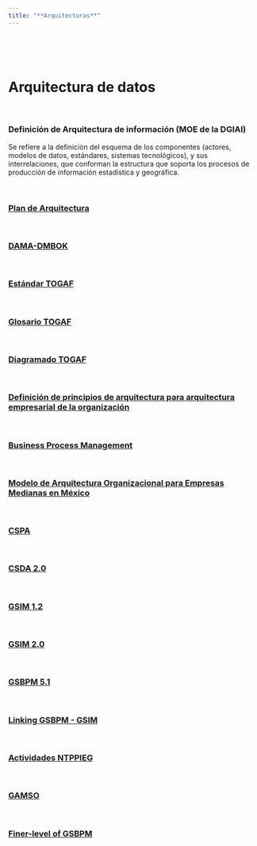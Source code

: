 ---
title: "**Arquitecturas**"
--- 
<br>
<br>
<br>

<div class=text-justify>

# **Arquitectura de datos**

<br>


### Definición de Arquitectura de información (MOE de la DGIAI)

Se refiere a la definición del esquema de los componentes (actores, modelos de datos, estándares, sistemas tecnológicos), y sus interrelaciones, que conforman la estructura que soporta los procesos de producción de información estadística y geográfica. 

<br>

### [Plan de Arquitectura](https://365inegi-my.sharepoint.com/:w:/r/personal/raul_mejia_inegi_org_mx/_layouts/15/Doc.aspx?sourcedoc=%7B23E2A8D9-50BF-4DB3-AE41-44363191F80D%7D&file=Plan%20de%20Arquitectura%20de%20Datos.docx&action=default&mobileredirect=true){target="_blank"}

<br>

### [DAMA-DMBOK](pdfs/DAMA-DMBOK.pdf){target="_blank"}

<br>

### [Estándar TOGAF](pdfs/togaf-standard9.2.pdf){target="_blank"}

<br>

### [Glosario TOGAF](pdfs/TOGAF_GlosarioEspañol_OG.pdf){target="_blank"}

<br>

### [Diagramado TOGAF](pdfs/Data Architecture.pdf){target="_blank"}

<br>

### [Definición de principios de arquitectura para arquitectura empresarial de la organización](pdfs/IBERO-Handbook_MR_1-43-52.pdf){target="_blank"}

<br>

### [Business Process Management](https://bpmnotebook.wordpress.com/modelos-operacionales/){target="_blank"}

<br>

### [Modelo de Arquitectura Organizacional para Empresas Medianas en México](pdfs/Arquitectura Empresarial - Victor Amezcua - Final para impresión1.pdf){target="_blank"}

<br>



### [CSPA](https://statswiki.unece.org/display/CSPA/Common+Statistical+Production+Architecture){target="_blank"}

<br>

### [CSDA 2.0](https://statswiki.unece.org/display/DA/CSDA+2.0){target="_blank"}

<br>

### [GSIM 1.2](https://statswiki.unece.org/display/gsim/GSIM+v1.2+Communication+Paper){target="_blank"}

<br>


### [GSIM 2.0](https://unece.github.io/GSIM-2.0/GSIMv2){target="_blank"}

<br>


### [GSBPM 5.1](https://statswiki.unece.org/spaces/GSBPM/pages/8683538/Generic+Statistical+Business+Process+Model){target="_blank"}

<br>


### [Linking GSBPM - GSIM](https://statswiki.unece.org/spaces/GSBPM/pages/330370507/Information+flow+within+GSBPM+using+GSIM){target="_blank"}


<br>


### [Actividades NTPPIEG](pdfs\Actividades_NTPPIEG.pdf){target="_blank"}

<br>


### [GAMSO](https://www.iweps.be/wp-content/uploads/2023/01/Generic-Activity-Model-for-Statistical-Organisations-%E2%80%93-GAMSO-Version-1.2-January-2019.pdf){target="_blank"}



<br>


### [Finer-level of GSBPM](https://statswiki.unece.org/spaces/GSBPM/pages/375095436/Finer-level+of+Activities+of+Generic+Statistical+Business+Process+Model){target="_blank"}




<br>
<br>





